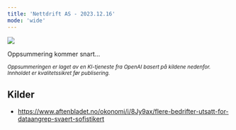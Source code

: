 ```yaml
---
title: 'Nettdrift AS - 2023.12.16'
mode: 'wide'
---
```


<Frame>
<img src="/images/nettdrift.png" noZoom/>
</Frame>

Oppsummering kommer snart...

<sup><i>Oppsummeringen er laget av en KI-tjeneste fra OpenAI basert på kildene nedenfor. Innholdet er kvalitetssikret før publisering.</i></sup>

## Kilder
- https://www.aftenbladet.no/okonomi/i/8Jy9ax/flere-bedrifter-utsatt-for-dataangrep-svaert-sofistikert

